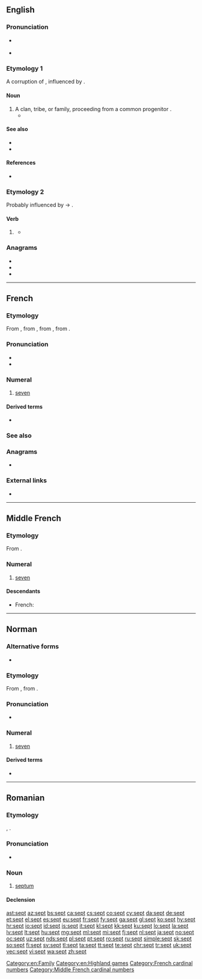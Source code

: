 {{also|sept-|Sept.}}
==English==

===Pronunciation===
* {{a|UK|US}} {{IPA|/sɛpt/|lang=en}}
* {{rhymes|ɛpt|lang=en}}

===Etymology 1===
A corruption of {{m|en|sect}}, influenced by {{etyl|la|en}} {{m|la|saeptum||fence, enclosure}}.

====Noun====
{{en-noun}}

# A clan, tribe, or family, proceeding from a common progenitor {{qualifier|used especially of the ancient clans in Ireland}}.
#* {{quote-book|year=1842|author=[[w:Samuel Lover|Samuel Lover]]
|title=Handy Andy
|volume=2|url=http://www.wattpad.com/11183-handy-andy-volume-2-a-tale-of-irish-life?p=72#.UccumtiIpdg
|passage=The chief, struck by the illustration, asked at once to be baptized, and all his '''sept''' followed his example.}}

====See also====
* {{pedialite}}
* {{Wikisource1911Enc Citation|Sept}}

====References====
* {{R:Webster 1913}}

===Etymology 2===
Probably influenced by {{m|en|weep}} → {{m|en|wept}}.

====Verb====
{{head|en|verb form}}

# {{lb|en|nonstandard|rare}} {{en-past of|seep}}
#* {{seeCites}}

===Anagrams===
* {{l|en|pest}}
* {{l|en|pets}}
* {{l|en|step}}

[[Category:en:Family]]
[[Category:en:Highland games]]

----

==French==

===Etymology===
From {{inh|fr|frm|sept}}, from {{inh|fr|fro|set}}, from {{inh|fr|la|septem||seven}}, from {{inh|fr|ine-pro|*septḿ̥}}.

===Pronunciation===
* {{audio|Fr-sept.ogg|audio|lang=fr}}
* {{IPA|lang=fr|/sɛt/}}

===Numeral===
{{cardinalbox|fr|6|7|8|six|huit|ord=septième|wplink=Sept}}
{{head|fr|numeral}}

# [[seven]]

====Derived terms====
* {{l|fr|septième}}

===See also===
{{table:playing cards/fr}}

===Anagrams===
* {{l|fr|pets}}

===External links===
* {{R:TLFi}}

[[Category:French cardinal numbers]]

----

==Middle French==

===Etymology===
From {{inh|frm|fro|set}}.

===Numeral===
{{head|frm|numeral|invariable}}

# [[seven]]

====Descendants====
* French: {{l|fr|sept}}
[[Category:Middle French cardinal numbers]]

----

==Norman==
{{cardinalbox|nrf|6|7|8|six|huit}}

===Alternative forms===
* {{l|nrf|saept}} {{qualifier|Guernsey}}

===Etymology===
From {{inh|nrf|la|septem}}, from {{inh|nrf|ine-pro|*septḿ̥}}.

===Pronunciation===
* {{audio|Jer-sept.ogg|Audio (Jersey)|lang=nrf}}

===Numeral===
{{head|nrf|numeral|cat2=cardinal numbers}}

# {{lb|nrf|Jersey}} [[seven]]

====Derived terms====
* {{l|nrf|dgiêx-sept||seventeen}}

----

==Romanian==

===Etymology===
{{bor|ro|fr|septum}}, {{bor|ro|la|saeptum}}.

===Pronunciation===
* {{IPA|[sept]|lang=ro}}

===Noun===
{{ro-noun|n|septuri}}

# {{lb|ro|anatomy}} [[septum]]

====Declension====
{{ro-noun-n|pl=septuri|def=septul}}

[[ast:sept]]
[[az:sept]]
[[bs:sept]]
[[ca:sept]]
[[cs:sept]]
[[co:sept]]
[[cy:sept]]
[[da:sept]]
[[de:sept]]
[[et:sept]]
[[el:sept]]
[[es:sept]]
[[eu:sept]]
[[fr:sept]]
[[fy:sept]]
[[ga:sept]]
[[gl:sept]]
[[ko:sept]]
[[hy:sept]]
[[hr:sept]]
[[io:sept]]
[[id:sept]]
[[is:sept]]
[[it:sept]]
[[kl:sept]]
[[kk:sept]]
[[ku:sept]]
[[lo:sept]]
[[la:sept]]
[[lv:sept]]
[[lt:sept]]
[[hu:sept]]
[[mg:sept]]
[[ml:sept]]
[[mi:sept]]
[[fj:sept]]
[[nl:sept]]
[[ja:sept]]
[[no:sept]]
[[oc:sept]]
[[uz:sept]]
[[nds:sept]]
[[pl:sept]]
[[pt:sept]]
[[ro:sept]]
[[ru:sept]]
[[simple:sept]]
[[sk:sept]]
[[so:sept]]
[[fi:sept]]
[[sv:sept]]
[[tl:sept]]
[[ta:sept]]
[[tt:sept]]
[[te:sept]]
[[chr:sept]]
[[tr:sept]]
[[uk:sept]]
[[vec:sept]]
[[vi:sept]]
[[wa:sept]]
[[zh:sept]]